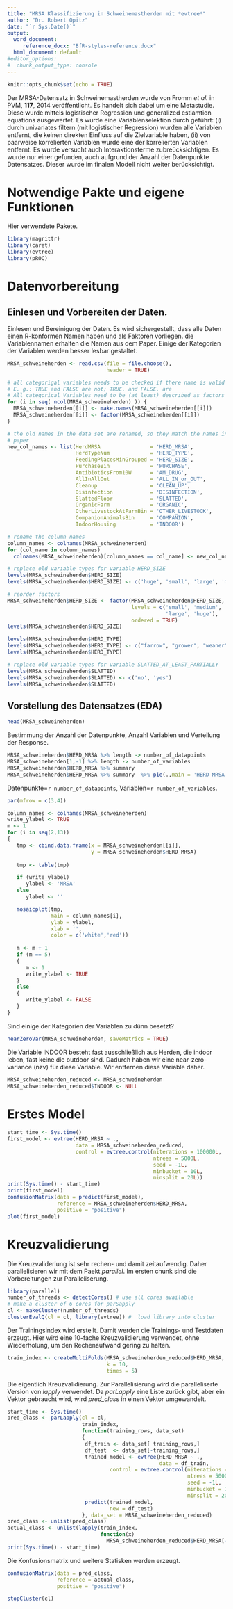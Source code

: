 ---
title: "MRSA Klassifizierung in Schweinemastherden mit *evtree*"
author: "Dr. Robert Opitz"
date: "`r Sys.Date()`"
output:
  word_document:
     reference_docx: "BfR-styles-reference.docx"
  html_document: default
#editor_options:
#  chunk_output_type: console
---

```{r setup, include=FALSE}
knitr::opts_chunk$set(echo = TRUE)
```

Der MRSA-Datensatz in Schweinemastherden wurde von Fromm *et al.* in PVM, **117**, 2014 veröffentlicht. Es handelt sich dabei um eine Metastudie. Diese wurde mittels logistischer Regression und generalized estiamtion equations ausgewertet. Es wurde eine Variablenselektion durch geführt: (i) durch univariates filtern (mit logistischer Regression) wurden alle Variablen entfernt, die keinen direkten Einfluss auf die Zielvariable haben, (ii) von paarweise korrelierten Variablen wurde eine der korrelierten Variablen entfernt. Es wurde versucht auch Interaktionsterme zubreücksichtigen. Es wurde nur einer gefunden, auch aufgrund der Anzahl der Datenpunkte Datensatzes. Dieser wurde im finalen Modell nicht weiter berücksichtigt.

# Notwendige Pakte und eigene Funktionen

Hier verwendete Pakete.
```{r libraries, warning=FALSE, message=FALSE}
library(magrittr)
library(caret)
library(evtree)
library(pROC)
```

# Datenvorbereitung

## Einlesen und Vorbereiten der Daten.

Einlesen und Bereinigung der Daten. Es wird sichergestellt, dass alle Daten einen R-konformen Namen haben und als Faktoren vorliegen. die Variablennamen erhalten die Namen aus dem Paper.
Einige der Kategorien der Variablen werden besser lesbar gestaltet.

```{r read_data}
MRSA_schweineherden <- read.csv(file = file.choose(),
                                header = TRUE)

# all categorigal variables needs to be checked if there name is valid in R
# E. g.: TRUE and FALSE are not; TRUE. and FALSE. are
# All categorical Variables need to be (at least) described as factors
for (i in seq( ncol(MRSA_schweineherden) )) {
  MRSA_schweineherden[[i]] <- make.names(MRSA_schweineherden[[i]])
  MRSA_schweineherden[[i]] <- factor(MRSA_schweineherden[[i]])
}

# the old names in the data set are renamed, so they match the names in the 
# paper
new_col_names <- list(HerdMRSA                = 'HERD_MRSA',
                      HerdTypeNum             = 'HERD_TYPE',
                      FeedingPlacesMinGrouped = 'HERD_SIZE',
                      PurchaseBin             = 'PURCHASE',
                      AntibioticsFrom10W      = 'AM_DRUG',
                      AllInAllOut             = 'ALL_IN_or_OUT',
                      Cleanup                 = 'CLEAN_UP',
                      Disinfection            = 'DISINFECTION',
                      SlattedFloor            = 'SLATTED',
                      OrganicFarm             = 'ORGANIC',
                      OtherLivestockAtFarmBin = 'OTHER_LIVESTOCK',
                      CompanionAnimalsBin     = 'COMPANION',
                      IndoorHousing           = 'INDOOR')

# rename the column names
column_names <- colnames(MRSA_schweineherden)
for (col_name in column_names)
  colnames(MRSA_schweineherden)[column_names == col_name] <- new_col_names[[col_name]]

# replace old variable types for variable HERD_SIZE
levels(MRSA_schweineherden$HERD_SIZE)
levels(MRSA_schweineherden$HERD_SIZE) <- c('huge', 'small', 'large', 'medium')

# reorder factors
MRSA_schweineherden$HERD_SIZE <- factor(MRSA_schweineherden$HERD_SIZE, 
                                        levels = c('small', 'medium', 
                                                   'large', 'huge'),
                                        ordered = TRUE)
levels(MRSA_schweineherden$HERD_SIZE)

levels(MRSA_schweineherden$HERD_TYPE)
levels(MRSA_schweineherden$HERD_TYPE) <- c("farrow", "grower", "weaner")
levels(MRSA_schweineherden$HERD_TYPE)

# replace old variable types for variable SLATTED_AT_LEAST_PARTIALLY
levels(MRSA_schweineherden$SLATTED)
levels(MRSA_schweineherden$SLATTED) <- c('no', 'yes')
levels(MRSA_schweineherden$SLATTED)
```

## Vorstellung des Datensatzes (EDA)

```{r print_head}
head(MRSA_schweineherden)
```

Bestimmung der Anzahl der Datenpunkte, Anzahl Variablen und Verteilung der Response.

```{r print_EDA}
MRSA_schweineherden$HERD_MRSA %>% length -> number_of_datapoints
MRSA_schweineherden[1,-1] %>% length -> number_of_variables
MRSA_schweineherden$HERD_MRSA %>% summary
MRSA_schweineherden$HERD_MRSA %>% summary  %>% pie(.,main = 'HERD MRSA')
```

Datenpunkte=`r number_of_datapoints`, Variablen=`r number_of_variables`.

```{r mosaic_plot, echo=FALSE}
par(mfrow = c(3,4))

column_names <- colnames(MRSA_schweineherden)
write_ylabel <- TRUE
m <- 1
for (i in seq(2,13)) 
{
   tmp <- cbind.data.frame(x = MRSA_schweineherden[[i]],
                           y = MRSA_schweineherden$HERD_MRSA)
   
   tmp <- table(tmp)

   if (write_ylabel)
      ylabel <- 'MRSA'
   else
      ylabel <- ''

   mosaicplot(tmp,
              main = column_names[i],
              ylab = ylabel,
              xlab = '',
              color = c('white','red'))
   
   m <- m + 1
   if (m == 5)
   {
      m <- 1
      write_ylabel <- TRUE
   }
   else
   {
      write_ylabel <- FALSE
   }
}
```

Sind einige der Kategorien der Variablen zu dünn besetzt?

```{r near zero Variance}
nearZeroVar(MRSA_schweineherden, saveMetrics = TRUE)
```

Die Variable INDOOR besteht fast ausschließlich aus Herden, die indoor leben, fast keine die outdoor sind. Dadurch haben wir eine near-zero-variance (nzv) für diese Variable. Wir entfernen diese Variable daher.

```{r remove Indoor}
MRSA_schweineherden_reduced <- MRSA_schweineherden
MRSA_schweineherden_reduced$INDOOR <- NULL
```

# Erstes Model

```{r first model}
start_time <- Sys.time()
first_model <- evtree(HERD_MRSA ~ .,
                      data = MRSA_schweineherden_reduced,
                      control = evtree.control(niterations = 100000L,
                                               ntrees = 5000L,
                                               seed = -1L,
                                               minbucket = 10L,
                                               minsplit = 20L))
print(Sys.time() - start_time)
print(first_model)
confusionMatrix(data = predict(first_model), 
                reference = MRSA_schweineherden$HERD_MRSA,
                positive = "positive")
plot(first_model)
```

# Kreuzvalidierung

Die Kreuzvalideriung ist sehr rechen- und damit zeitaufwendig. Daher parallelisieren wir mit dem Paekt *parallel*.
Im ersten chunk sind die Vorbereitungen zur Paralleliserung.

```{r CV vorbereitung}
library(parallel)
number_of_threads <- detectCores() # use all cores available
# make a cluster of 6 cores for parSapply
cl <- makeCluster(number_of_threads)
clusterEvalQ(cl = cl, library(evtree)) #  load library into cluster
```

Der Trainingsindex wird erstellt. Damit werden die Trainings- und Testdaten erzeugt. Hier wird eine 10-fache Kreuzvalidierung verwendet, ohne Wiederholung, um den Rechenaufwand gering zu halten.

```{r Erstellung_des_CV_trainingsindexes}
train_index <- createMultiFolds(MRSA_schweineherden_reduced$HERD_MRSA,
                                k = 10,
                                times = 5)
```

Die eigentlich Kreuzvalidierung. Zur Parallelisierung wird die paralleliserte Version von *lapply* verwendet. Da *parLapply* eine Liste zurück gibt, aber ein Vektor gebraucht wird, wird *pred_class* in einen Vektor umgewandelt.

```{r Kreuzvalidierung}
start_time <- Sys.time()
pred_class <- parLapply(cl = cl,
                        train_index,
                        function(training_rows, data_set)
                        {
                         df_train <- data_set[ training_rows,]
                         df_test  <- data_set[-training_rows,]
                         trained_model <- evtree(HERD_MRSA ~ .,
                                                 data = df_train,
                                 control = evtree.control(niterations = 100000L,
                                                          ntrees = 5000L,
                                                          seed = -1L,
                                                          minbucket = 10L,
                                                          minsplit = 20L))
                         predict(trained_model,
                                 new = df_test)
                        }, data_set = MRSA_schweineherden_reduced)
pred_class <- unlist(pred_class)
actual_class <- unlist(lapply(train_index, 
                              function(x) 
                                MRSA_schweineherden_reduced$HERD_MRSA[-x]))
print(Sys.time() - start_time)
```

Die Konfusionsmatrix und weitere Statisken werden erzeugt.

```{r print cv results}
confusionMatrix(data = pred_class,
                reference = actual_class, 
                positive = "positive")
```

```{r stop cluster}
stopCluster(cl)
```